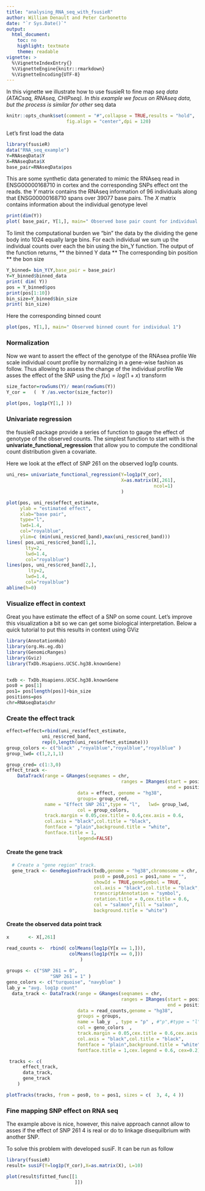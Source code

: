 ```yaml
---
title: "analysing_RNA_seq_with_fsusieR"
author: William Denault and Peter Carbonetto
date: "`r Sys.Date()`"
output:
  html_document:
    toc: no
    highlight: textmate
    theme: readable
vignette: >
  %\VignetteIndexEntry{}
  %\VignetteEngine{knitr::rmarkdown}
  %\VignetteEncoding{UTF-8}
---
```



In this vignette we illustrate how to use fsusieR to fine map *seq data (ATACsaq, RNAseq, CHIPseq).
In this example we focus on RNAseq data, but the process is similar for other *seq data

```r
knitr::opts_chunk$set(comment = "#",collapse = TRUE,results = "hold",
                      fig.align = "center",dpi = 120)
```

Let's first load the data




```r
library(fsusieR)
data("RNA_seq_example")
Y=RNAseqData$Y
X=RNAseqData$X
base_pair=RNAseqData$pos
```

This are some synthetic data generated to mimic the RNAseq read in ENSG00000168710 in cortex and the corresponding SNPs effect ont the reads.
the $Y$ matrix contains the RNAseq information of 96 individuals along that ENSG00000168710 spans over
39077 base pairs. The $X$ matrix contains information about the individual genotype level


```r
print(dim(Y))
plot( base_pair, Y[1,], main=" Observed base pair count for individual 1")
```


To limit the computational burden we "bin" the data by the dividing the gene body into 
1024 equally large bins. For each individual we sum up the individual counts  over each the bin using
the bin_Y function. The output of the function returns,
** the binned Y data
** The corresponding bin position
** the bon size



```r
Y_binned= bin_Y(Y,base_pair = base_pair)
Y=Y_binned$binned_data
print( dim( Y))
pos = Y_binned$pos
print(pos[1:10])
bin_size=Y_binned$bin_size
print( bin_size)
```

Here the corresponding binned count 
```r
plot(pos, Y[1,], main=" Observed binned count for individual 1")
```

### Normalization 
Now we want to assert the effect of the genotype of the RNAsea profile
We scale individual count profile by normalizing in a gene-wise fashion as
follow.  Thus allowing to  assess the change of the individual profile 
We asses the effect of the SNP using the $f(x) =log(1+x)$ transform


```r
size_factor=rowSums(Y)/ mean(rowSums(Y))
Y_cor =   (  Y /as.vector(size_factor))

plot(pos, log1p(Y[1,] ))
```



### Univariate regression 

the fsusieR package provide a series of function to gauge the effect of genotype of the observed counts.
The simplest function to start with is the **univariate_functional_regression** that allow you to compute the conditional count distribution given a covariate.

Here we look at the effect of SNP 261 on  the observed  log1p counts.


```r
uni_res= univariate_functional_regression(Y=log1p(Y_cor),
                                          X=as.matrix(X[,261],
                                                      ncol=1)
                                          )
```

```r
plot(pos, uni_res$effect_estimate, 
     ylab = "estimated effect",
     xlab="base pair",
     type="l",
     lwd=1.4,
     col="royalblue",
     ylim=c (min(uni_res$cred_band),max(uni_res$cred_band)))
lines( pos,uni_res$cred_band[1,], 
       lty=2,
       lwd=1.4,
       col="royalblue")
lines(pos, uni_res$cred_band[2,], 
        lty=2,
       lwd=1.4,
       col="royalblue")
abline(h=0)

```


### Visualize effect in context
Great you have estimate the effect of a SNP on some count. Let's improve this visualization a bit so we can get some biological interpretation. Below a quick tutorial to put this results in context  using GViz

```r
library(AnnotationHub)
library(org.Hs.eg.db)
library(GenomicRanges)
library(Gviz)
library(TxDb.Hsapiens.UCSC.hg38.knownGene)


txdb <- TxDb.Hsapiens.UCSC.hg38.knownGene
pos0 = pos[1]
pos1= pos[length(pos)]+bin_size
positions=pos
chr=RNAseqData$chr
```


### Create the effect track
 
```r
effect=effect=rbind(uni_res$effect_estimate,
             uni_res$cred_band,
             rep(0,length(uni_res$effect_estimate)))
group_colors <- c("black" ,"royalblue","royalblue","royalblue" )
group_lwd= c(1,2,1,1)

group_cred= c(1:3,0)  
effect_track <-
    DataTrack(range = GRanges(seqnames = chr,
                                          ranges = IRanges(start = positions,
                                                           end = positions + 1)),
                          data = effect, genome = "hg38",
                          groups= group_cred,
              name = "Effect SNP 261",type = "l",   lwd= group_lwd,
                          col = group_colors,
              track.margin = 0.05,cex.title = 0.6,cex.axis = 0.6,
              col.axis = "black",col.title = "black",
              fontface = "plain",background.title = "white",
              fontface.title = 1, 
                          legend=FALSE)
```


#### Create the gene track

```r

  # Create a "gene region" track.
  gene_track <- GeneRegionTrack(txdb,genome = "hg38",chromosome = chr,
                                pos0 = pos0,pos1 = pos1,name = "",
                                showId = TRUE,geneSymbol = TRUE,
                                col.axis = "black",col.title = "black",
                                transcriptAnnotation = "symbol",
                                rotation.title = 0,cex.title = 0.6,
                                col = "salmon",fill = "salmon",
                                background.title = "white")
```


#### Create the observed data point track

```r
x       <- X[,261]

read_counts <-  rbind( colMeans(log1p(Y[x == 1,])),
                       colMeans(log1p(Y[x == 0,])) 
                           )
 
groups <- c("SNP 261 = 0",
                "SNP 261 = 1" )
geno_colors <- c("turquoise", "navyblue" )
lab_y = "avg. log1p count" 
  data_track <- DataTrack(range = GRanges(seqnames = chr,
                                          ranges = IRanges(start = positions,
                                                           end = positions + 1)),
                          data = read_counts,genome = "hg38",
                          groups = groups,
                          name = lab_y  , type = "p" , #"p",#type = "l",
                          col = geno_colors  ,
                          track.margin = 0.05,cex.title = 0.6,cex.axis = 0.6,
                          col.axis = "black",col.title = "black",
                          fontface = "plain",background.title = "white",
                          fontface.title = 1,cex.legend = 0.6, cex=0.2)
```




```r
 tracks <- c( 
      effect_track,
      data_track,
      gene_track 
    )

plotTracks(tracks, from = pos0, to = pos1, sizes = c(  3, 4, 4 ))
```


### Fine mapping SNP effect on RNA seq

The example above is nice, however, this naive approach cannot allow to asses if the effect of SNP 261 4
is real or do to linkage disequilbrium with another SNP.

To solve this problem with developed susiF. It can be run as follow
```r
library(fsusieR)
result= susiF(Y=log1p(Y_cor),X=as.matrix(X), L=10)
```



```r
plot(result$fitted_func[[1
                         ]])
```
  
  
  

 